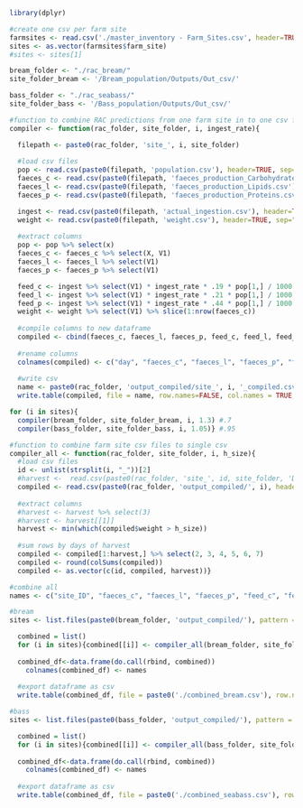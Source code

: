```r
library(dplyr)

#create one csv per farm site
farmsites <- read.csv('./master_inventory - Farm_Sites.csv', header=TRUE, sep=",")
sites <- as.vector(farmsites$farm_site)
#sites <- sites[1]

bream_folder <- "./rac_bream/"
site_folder_bream <- '/Bream_population/Outputs/Out_csv/'

bass_folder <- "./rac_seabass/"
site_folder_bass <- '/Bass_population/Outputs/Out_csv/'
```

```r
#function to combine RAC predictions from one farm site in to one csv file
compiler <- function(rac_folder, site_folder, i, ingest_rate){

  filepath <- paste0(rac_folder, 'site_', i, site_folder)
  
  #load csv files
  pop <- read.csv(paste0(filepath, 'population.csv'), header=TRUE, sep=",")  
  faeces_c <- read.csv(paste0(filepath, 'faeces_production_Carbohydrates.csv'), header=TRUE, sep=",")
  faeces_l <- read.csv(paste0(filepath, 'faeces_production_Lipids.csv'), header=TRUE, sep=",")
  faeces_p <- read.csv(paste0(filepath, 'faeces_production_Proteins.csv'), header=TRUE, sep=",")

  ingest <- read.csv(paste0(filepath, 'actual_ingestion.csv'), header=TRUE, sep=",")
  weight <- read.csv(paste0(filepath, 'weight.csv'), header=TRUE, sep=",")  
  
  #extract columns
  pop <- pop %>% select(x) 
  faeces_c <- faeces_c %>% select(X, V1)
  faeces_l <- faeces_l %>% select(V1)
  faeces_p <- faeces_p %>% select(V1)

  feed_c <- ingest %>% select(V1) * ingest_rate * .19 * pop[1,] / 1000
  feed_l <- ingest %>% select(V1) * ingest_rate * .21 * pop[1,] / 1000
  feed_p <- ingest %>% select(V1) * ingest_rate * .44 * pop[1,] / 1000
  weight <- weight %>% select(V1) %>% slice(1:nrow(faeces_c))
  
  #compile columns to new dataframe
  compiled <- cbind(faeces_c, faeces_l, faeces_p, feed_c, feed_l, feed_p, weight)
  
  #rename columns
  colnames(compiled) <- c("day", "faeces_c", "faeces_l", "faeces_p", "feed_c", "feed_l", "feed_p", "weight")
  
  #write csv
  name <- paste0(rac_folder, 'output_compiled/site_', i, '_compiled.csv')
  write.table(compiled, file = name, row.names=FALSE, col.names = TRUE, sep=",")}
```

```r
for (i in sites){
  compiler(bream_folder, site_folder_bream, i, 1.3) #.7
  compiler(bass_folder, site_folder_bass, i, 1.05)} #.95
```

```r
#function to combine farm site csv files to single csv
compiler_all <- function(rac_folder, site_folder, i, h_size){
  #load csv files
  id <- unlist(strsplit(i, "_"))[2]
  #harvest <-  read.csv(paste0(rac_folder, 'site_', id, site_folder, 'Days_to_commercial_size.csv'))
  compiled <- read.csv(paste0(rac_folder, 'output_compiled/', i), header=TRUE, sep=",") 
  
  #extract columns
  #harvest <- harvest %>% select(3)
  #harvest <- harvest[[1]]
  harvest <- min(which(compiled$weight > h_size))
  
  #sum rows by days of harvest
  compiled <- compiled[1:harvest,] %>% select(2, 3, 4, 5, 6, 7)
  compiled <- round(colSums(compiled))
  compiled <- as.vector(c(id, compiled, harvest))}
```

```r
#combine all
names <- c("site_ID", "faeces_c", "faeces_l", "faeces_p", "feed_c", "feed_l", "feed_p", "harvest day") #colnames

#bream
sites <- list.files(paste0(bream_folder, 'output_compiled/'), pattern = '.csv')

  combined = list()
  for (i in sites){combined[[i]] <- compiler_all(bream_folder, site_folder_bream, i, 350)}
  
  combined_df<-data.frame(do.call(rbind, combined))
    colnames(combined_df) <- names
  
  #export dataframe as csv
  write.table(combined_df, file = paste0('./combined_bream.csv'), row.names=FALSE, col.names = TRUE, sep=",")

#bass
sites <- list.files(paste0(bass_folder, 'output_compiled/'), pattern = '.csv')

  combined = list()
  for (i in sites){combined[[i]] <- compiler_all(bass_folder, site_folder_bass, i, 450)}
  
  combined_df<-data.frame(do.call(rbind, combined))
    colnames(combined_df) <- names
  
  #export dataframe as csv
  write.table(combined_df, file = paste0('./combined_seabass.csv'), row.names=FALSE, col.names = TRUE, sep=",")
```